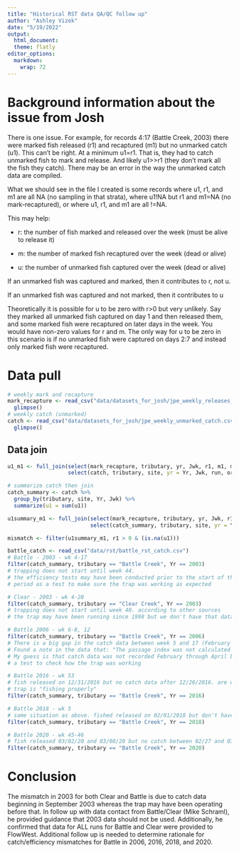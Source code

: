 ```yaml
---
title: "Historical RST data QA/QC follow up"
author: "Ashley Vizek"
date: "5/19/2022"
output: 
  html_document:
  theme: flatly
editor_options: 
  markdown: 
    wrap: 72
---
```


# Background information about the issue from Josh

There is one issue. For example,  for records 4:17 (Battle Creek, 2003) there were marked fish released (r1) and recaptured (m1) but no unmarked catch (u1). This can’t be right. At a minimum u1=r1. That is, they had to catch unmarked fish to mark and release. And likely u1>>r1 (they don’t mark all the fish they catch). There may be an error in the way the unmarked catch data are compiled.

What we should see in the file I created is some records where u1, r1, and m1 are all NA (no sampling in that strata), where u1!NA but r1 and m1=NA (no mark-recaptured), or where u1, r1, and m1 are all !=NA.

This may help:

- r: the number of fish marked and released over the week (must be alive to release it)

- m: the number of marked fish recaptured over the week (dead or alive)

- u: the number of unmarked fish captured over the week (dead or alive)

 
If an unmarked fish was captured and marked, then it contributes to r, not u.

If an unmarked fish was captured and not marked, then it contributes to u

Theoretically it is possible for u to be zero with r>0 but very unlikely. Say they marked all unmarked fish captured on day 1 and then released them, and some marked fish were recaptured on later days in the week. You would have non-zero values for r and m. The only way for u to be zero in this scenario is if no unmarked fish were captured on days 2:7 and instead only marked fish were recaptured.

# Data pull

```r
# weekly mark and recapture
mark_recapture <- read_csv("data/datasets_for_josh/jpe_weekly_releases_and_recaptures.csv") %>%
  glimpse()
# weekly catch (unmarked)
catch <- read_csv("data/datasets_for_josh/jpe_weekly_unmarked_catch.csv") %>% 
  glimpse()
```

## Data join

```r
u1_m1 <- full_join(select(mark_recapture, tributary, yr, Jwk, r1, m1, m2, m3),
                   select(catch, tributary, site, yr = Yr, Jwk, run, origin, u1))

# summarize catch then join
catch_summary <- catch %>%
  group_by(tributary, site, Yr, Jwk) %>%
  summarize(u1 = sum(u1))

u1summary_m1 <- full_join(select(mark_recapture, tributary, yr, Jwk, r1, m1, m2, m3),
                          select(catch_summary, tributary, site, yr = Yr, Jwk, u1))

mismatch <- filter(u1summary_m1, r1 > 0 & (is.na(u1)))

battle_catch <- read_csv("data/rst/battle_rst_catch.csv")
# Battle - 2003 - wk 4-17
filter(catch_summary, tributary == "Battle Creek", Yr == 2003) 
# trapping does not start until week 44.
# the efficiency tests may have been conducted prior to the start of the monitoring
# period as a test to make sure the trap was working as expected

# Clear - 2003 - wk 4-20
filter(catch_summary, tributary == "Clear Creek", Yr == 2003) 
# trapping does not start until week 40. according to other sources
# the trap may have been running since 1998 but we don't have that data. (https://www.waterboards.ca.gov/waterrights/water_issues/programs/bay_delta/california_waterfix/exhibits/docs/PCFFA&IGFR/part2rebuttal/pcffa_208.pdf)

# Battle 2006 - wk 6-8, 12
filter(catch_summary, tributary == "Battle Creek", Yr == 2006)
# There is a big gap in the catch data between week 5 and 17 (February to April)
# Found a note in the data that: "The passage index was not calculated for the period October 1, 2005 to September 30, 2006 because high flows severely limited our ability to operate the traps."
# My guess is that catch data was not recorded February through April but a few efficiency tests were run as
# a test to check how the trap was working

# Battle 2016 - wk 53
# fish released on 12/31/2016 but no catch data after 12/26/2016. are we missing some data? was this data filtered for spring only (didn't think so because some fall, winter included but the file is labeled UBC_spring). Have environmental data for these dates and
# trap is "fishing properly"
filter(catch_summary, tributary == "Battle Creek", Yr == 2016)

# Battle 2018 - wk 5
# same situation as above. fished released on 02/01/2018 but don't have catch data between 1/25/18 and 2/7/18
filter(catch_summary, tributary == "Battle Creek", Yr == 2018)

# Battle 2020 - wk 45-46
# fish released 03/02/20 and 03/08/20 but no catch between 02/27 and 03/10
filter(catch_summary, tributary == "Battle Creek", Yr == 2020)
```

# Conclusion

The mismatch in 2003 for both Clear and Battle is due to catch data beginning in September 2003 whereas the trap may have been operating before that. In follow up with data contact from Battle/Clear (Mike Schraml), he provided guidance that 2003 data should not be used. Additionally, he confirmed that data for ALL runs for Battle and Clear were provided to FlowWest. Additional follow up is needed to determine rationale for catch/efficiency mismatches for Battle in 2006, 2016, 2018, and 2020.